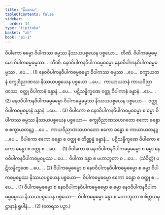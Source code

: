 ```yaml
---
title: "နိဿယ"
tableOfContents: false
sidebar:
  order: 14
type: "tipitaka"
basket: "ab"
book: "p1-1"
---
```



<DynamicBreadcrumb />

<Division number="101" book="p1-1" e="ch" v="36" p="371">

<Paragraph number="2321" book="p1-1">
ဝိပါကော ဓမ္မော ဝိပါကဿ ဓမ္မဿ နိဿယပစ္စယေန ပစ္စယော…  တီဏိ. ဝိပါကဓမ္မဓမ္မော ဝိပါကဓမ္မဓမ္မဿ…  တီဏိ.
</Paragraph>

<Paragraph number="2322" book="p1-1">
နေဝဝိပါကနဝိပါကဓမ္မဓမ္မော နေဝဝိပါကနဝိပါကဓမ္မဓမ္မဿ …ပေ… . (1)
</Paragraph>

<Paragraph number="2323" book="p1-1">
နေဝဝိပါကနဝိပါကဓမ္မဓမ္မော ဝိပါကဿ ဓမ္မဿ …ပေ…  စက္ခာယတနံ စက္ခုဝိညာဏဿ နိဿယပစ္စယေန ပစ္စယော …ပေ…  ကာယာယတနံ ကာယဝိညာဏဿ, ဝတ္ထု ဝိပါကာနံ ခန္ဓာနံ …ပေ…  ပဋိသန္ဓိက္ခဏေ ဝတ္ထု ဝိပါကာနံ ခန္ဓာနံ …ပေ… . (2)
</Paragraph>

<Paragraph number="2324" book="p1-1">
နေဝဝိပါကနဝိပါကဓမ္မဓမ္မော ဝိပါကဓမ္မဓမ္မဿ နိဿယပစ္စယေန ပစ္စယော—  ဝတ္ထု ဝိပါကဓမ္မဓမ္မာနံ ခန္ဓာနံ …ပေ… . (3)
</Paragraph>

<Paragraph number="2325" book="p1-1">
ဝိပါကော စ နေဝဝိပါကနဝိပါကဓမ္မဓမ္မော စ ဓမ္မာ ဝိပါကဿ ဓမ္မဿ နိဿယပစ္စယေန ပစ္စယော—  စက္ခုဝိညာဏသဟဂတော ဧကော ခန္ဓော စ စက္ခာယတနဉ္စ …ပေ…  ကာယဝိညာဏသဟဂတော ဧကော ခန္ဓော စ ကာယာယတနဉ္စ …ပေ…  ဝိပါကော ဧကော ခန္ဓော စ ဝတ္ထု စ တိဏ္ဏန္နံ ခန္ဓာနံ…  ပဋိသန္ဓိက္ခဏေ ဝိပါကော ဧကော ခန္ဓော စ ဝတ္ထု စ …ပေ… . (1)
</Paragraph>

<Paragraph number="2326" book="p1-1">
ဝိပါကော စ နေဝဝိပါကနဝိပါကဓမ္မဓမ္မော စ ဓမ္မာ နေဝဝိပါကနဝိပါကဓမ္မဓမ္မဿ …ပေ…  ဝိပါကာ ခန္ဓာ စ မဟာဘူတာ စ …ပေ…  (သံခိတ္တံ) ပဋိသန္ဓိက္ခဏေ …ပေ… . (2)
</Paragraph>

<Paragraph number="2327" book="p1-1">
ဝိပါကဓမ္မဓမ္မော စ နေဝဝိပါကနဝိပါကဓမ္မဓမ္မော စ ဓမ္မာ ဝိပါကဓမ္မဓမ္မဿ နိဿယပစ္စယေန ပစ္စယော—  ဝိပါကဓမ္မဓမ္မော ဧကော ခန္ဓော စ ဝတ္ထု စ …ပေ… . (1)
</Paragraph>

<Paragraph number="2328" book="p1-1">
ဝိပါကဓမ္မဓမ္မော စ နေဝဝိပါကနဝိပါကဓမ္မဓမ္မော စ ဓမ္မာ နေဝဝိပါကနဝိပါကဓမ္မဓမ္မဿ နိဿယပစ္စယေန ပစ္စယော—  ဝိပါကဓမ္မဓမ္မာ ခန္ဓာ စ မဟာဘူတာ စ စိတ္တသမုဋ္ဌာနာနံ ရူပါနံ… . (2) (တေရသ ပဉှာ.)
</Paragraph>
</Division>